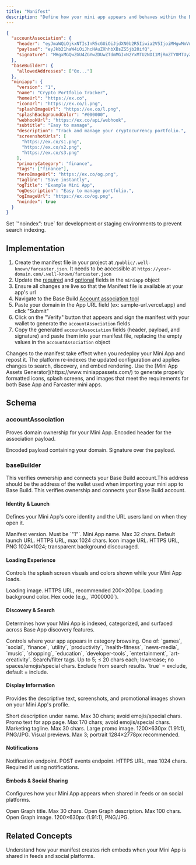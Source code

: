```yaml
---
title: "Manifest"
description: "Define how your mini app appears and behaves within the Base app, enabling search, discovery, and rich embed features in the Base app."
---
```


<Panel>

```json farcaster.json
{
  "accountAssociation": {
    "header": "eyJmaWQiOjkxNTIsInR5cGUiOiJjdXN0b2R5Iiwia2V5IjoiMHgwMmVmNzkwRGQ3OTkzQTM1ZkQ4NDdDMDUzRURkQUU5NDBEMDU1NTk2In0",
    "payload": "eyJkb21haW4iOiJhcHAuZXhhbXBsZS5jb20ifQ",
    "signature": "MHgxMGQwZGU4ZGYwZDUwZTdmMGIxN2YxMTU2NDI1MjRmZTY0MTUyZGU4ZGU1MWU0MThiYjU4ZjVmZmQxYjRjNDBiNGVlZTRhNDcwNmVmNjhlMzQ0ZGQ5MDBkYmQyMmNlMmVlZGY5ZGQ0N2JlNWRmNzMwYzUxNjE4OWVjZDJjY2Y0MDFj"
  },
  "baseBuilder": {
    "allowedAddresses": ["0x..."]
  },
  "miniapp": {
    "version": "1",
    "name": "Crypto Portfolio Tracker",
    "homeUrl": "https://ex.co",
    "iconUrl": "https://ex.co/i.png",
    "splashImageUrl": "https://ex.co/l.png",
    "splashBackgroundColor": "#000000",
    "webhookUrl": "https://ex.co/api/webhook",
    "subtitle": "Easy to manage",
    "description": "Track and manage your cryptocurrency portfolio.",
    "screenshotUrls": [
      "https://ex.co/s1.png",
      "https://ex.co/s2.png",
      "https://ex.co/s3.png"
    ],
    "primaryCategory": "finance",
    "tags": ["finance"],
    "heroImageUrl": "https://ex.co/og.png",
    "tagline": "Save instantly",
    "ogTitle": "Example Mini App",
    "ogDescription": "Easy to manage portfolio.",
    "ogImageUrl": "https://ex.co/og.png",
    "noindex": true
  }
}
```

<Tip>
Set `"noindex": true` for development or staging environments to prevent search indexing.  
</Tip>
</Panel>

## Implementation

1. Create the manifest file in your project at `/public/.well-known/farcaster.json`. It needs to be accessible at `https://your-domain.com/.well-known/farcaster.json`
2. Update the [required](#accountassociation) and [optional](#display-information) fields in the `miniapp` object
3. Ensure all changes are live so that the Manifest file is available at your app's url
4. Navigate to the Base Build [Account association tool](https://www.base.dev/preview?tab=account)
5. Paste your domain in the App URL field (ex: sample-url.vercel.app) and click "Submit"
6. Click on the "Verify" button that appears and sign the manifest with your wallet to generate the `accountAssociation` fields
7. Copy the generated `accountAssociation` fields (header, payload, and signature) and paste them into your manifest file, replacing the empty values in the `accountAssociation` object

<Warning>
Changes to the manifest take effect when you redeploy your Mini App and repost it. The platform re-indexes the updated configuration and applies changes to search, discovery, and embed rendering.
</Warning>

<Tip>
Use the [Mini App Assets Generator](https://www.miniappassets.com/) to generate properly formatted icons, splash screens, and images that meet the requirements for both Base App and Farcaster mini apps.
</Tip>




## Schema

### accountAssociation

Proves domain ownership for your Mini App.
<Card>
<ParamField path="header" type="string" required>
Encoded header for the association payload.
</ParamField>

<ParamField path="payload" type="string" required>
Encoded payload containing your domain.
</ParamField>

<ParamField path="signature" type="string" required>
Signature over the payload.
</ParamField>
</Card>

### baseBuilder

This verifies ownership and connects your Base Build account.This address should be the address of the wallet used when importing your mini app to Base Build.
<Card>
<ParamField path="allowedAddresses" type="Array of strings" required>
This verifies ownership and connects your Base Build account.
</ParamField>
</Card>


#### Identity & Launch

Defines your Mini App's core identity and the URL users land on when they open it.

<Card>
<ParamField path="version" type="string" required>
Manifest version. Must be `"1"`.
</ParamField>

<ParamField path="name" type="string" required>
Mini App name. Max 32 chars.
</ParamField>

<ParamField path="homeUrl" type="string" required>
Default launch URL. HTTPS URL, max 1024 chars.
</ParamField>

<ParamField path="iconUrl" type="string" required>
Icon image URL. HTTPS URL, PNG 1024×1024; transparent background discouraged.
</ParamField>
</Card>

#### Loading Experience

Controls the splash screen visuals and colors shown while your Mini App loads.

<Card>
<ParamField path="splashImageUrl" type="string" required>
Loading image. HTTPS URL, recommended 200×200px.
</ParamField>

<ParamField path="splashBackgroundColor" type="string" required>
Loading background color. Hex code (e.g., `#000000`).
</ParamField>
</Card>

#### Discovery & Search

Determines how your Mini App is indexed, categorized, and surfaced across Base App discovery features.

<Card>
<ParamField path="primaryCategory" type="string" required>
Controls where your app appears in category browsing. One of: `games`, `social`, `finance`, `utility`, `productivity`, `health-fitness`, `news-media`, `music`, `shopping`, `education`, `developer-tools`, `entertainment`, `art-creativity`.
</ParamField>

<ParamField path="tags" type="string[]" required>
Search/filter tags. Up to 5; ≤ 20 chars each; lowercase; no spaces/emojis/special chars.
</ParamField>

<ParamField path="noindex" type="boolean">
Exclude from search results. `true` = exclude, default = include.
</ParamField>
</Card>

#### Display Information

Provides the descriptive text, screenshots, and promotional images shown on your Mini App's profile.

<Card>
<ParamField path="subtitle" type="string">
Short description under name. Max 30 chars; avoid emojis/special chars.
</ParamField>

<ParamField path="description" type="string">
Promo text for app page. Max 170 chars; avoid emojis/special chars.
</ParamField>

<ParamField path="tagline" type="string">
Marketing tagline. Max 30 chars.
</ParamField>

<ParamField path="heroImageUrl" type="string">
Large promo image. 1200×630px (1.91:1), PNG/JPG.
</ParamField>

<ParamField path="screenshotUrls" type="string[]">
Visual previews. Max 3; portrait 1284×2778px recommended.
</ParamField>
</Card>

#### Notifications

Notification endpoint.
<Card>
<ParamField path="webhookUrl" type="string">
POST events endpoint. HTTPS URL, max 1024 chars. Required if using notifications.
</ParamField>
</Card>

#### Embeds & Social Sharing

Configures how your Mini App appears when shared in feeds or on social platforms.

<Card>
<ParamField path="ogTitle" type="string">
Open Graph title. Max 30 chars.
</ParamField>

<ParamField path="ogDescription" type="string">
Open Graph description. Max 100 chars.
</ParamField>

<ParamField path="ogImageUrl" type="string">
Open Graph image. 1200×630px (1.91:1), PNG/JPG.
</ParamField>
</Card>



## Related Concepts

<CardGroup cols={1}>
<Card title="Embeds and Previews" href="/mini-apps/core-concepts/embeds-and-previews">
  Understand how your manifest creates rich embeds when your Mini App is shared in feeds and social platforms.
</Card>
</CardGroup>
